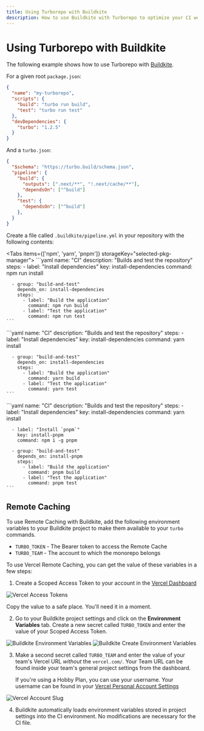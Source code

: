 ```yaml
---
title: Using Turborepo with Buildkite
description: How to use Buildkite with Turborepo to optimize your CI workflow
---
```



# Using Turborepo with Buildkite

The following example shows how to use Turborepo with [Buildkite](https://buildkite.com/).

For a given root `package.json`:

```json
{
  "name": "my-turborepo",
  "scripts": {
    "build": "turbo run build",
    "test": "turbo run test"
  },
  "devDependencies": {
    "turbo": "1.2.5"
  }
}
```

And a `turbo.json`:

```json
{
  "$schema": "https://turbo.build/schema.json",
  "pipeline": {
    "build": {
      "outputs": [".next/**", "!.next/cache/**"],
      "dependsOn": ["^build"]
    },
    "test": {
      "dependsOn": ["^build"]
    },
  }
}
```

Create a file called `.buildkite/pipeline.yml` in your repository with the following contents:

<Tabs items={['npm', 'yarn', 'pnpm']} storageKey="selected-pkg-manager">
  <Tab>
    ```yaml
    name: "CI"
    description: "Builds and test the repository"
    steps:
      - label: "Install dependencies"
        key: install-dependencies
        command: npm run install

      - group: "build-and-test"
        depends_on: install-dependencies
        steps:
          - label: "Build the application"
            command: npm run build
          - label: "Test the application"
            command: npm run test
    ```
  </Tab>
  <Tab>
    ```yaml
    name: "CI"
    description: "Builds and test the repository"
    steps:
      - label: "Install dependencies"
        key: install-dependencies
        command: yarn install

      - group: "build-and-test"
        depends_on: install-dependencies
        steps:
          - label: "Build the application"
            command: yarn build
          - label: "Test the application"
            command: yarn test
    ```
  </Tab>
  <Tab>
    ```yaml
    name: "CI"
    description: "Builds and test the repository"
    steps:
      - label: "Install dependencies"
        key: install-dependencies
        command: yarn install

      - label: "Install `pnpm`"
        key: install-pnpm
        command: npm i -g pnpm

      - group: "build-and-test"
        depends_on: install-pnpm
        steps:
          - label: "Build the application"
            command: pnpm build
          - label: "Test the application"
            command: pnpm test
    ```
  </Tab>
</Tabs>

## Remote Caching

To use Remote Caching with Buildkite, add the following environment variables to your Buildkite project
to make them available to your `turbo` commands.

- `TURBO_TOKEN` - The Bearer token to access the Remote Cache
- `TURBO_TEAM` - The account to which the monorepo belongs

To use Vercel Remote Caching, you can get the value of these variables in a few steps:

1. Create a Scoped Access Token to your account in the [Vercel Dashboard](https://vercel.com/account/tokens)

![Vercel Access Tokens](/images/docs/vercel-create-token.png)

Copy the value to a safe place. You'll need it in a moment.

2. Go to your Buildkite project settings and click on the **Environment Variables** tab. Create a new secret called `TURBO_TOKEN` and enter the value of your Scoped Access Token.

![Buildkite Environment Variables](/images/docs/Buildkite-environment-variables.png)
![Buildkite Create Environment Variables](/images/docs/Buildkite-create-environment-variables.png)

3. Make a second secret called `TURBO_TEAM` and enter the value of your team's Vercel URL _without_ the `vercel.com/`. Your Team URL can be found inside your team's general project settings from the dashboard.

   If you're using a Hobby Plan, you can use your username. Your username can be found in your [Vercel Personal Account Settings](https://vercel.com/account)

![Vercel Account Slug](/images/docs/vercel-slug.png)

4. Buildkite automatically loads environment variables stored in project settings into the CI environment. No modifications are necessary for the CI file.
